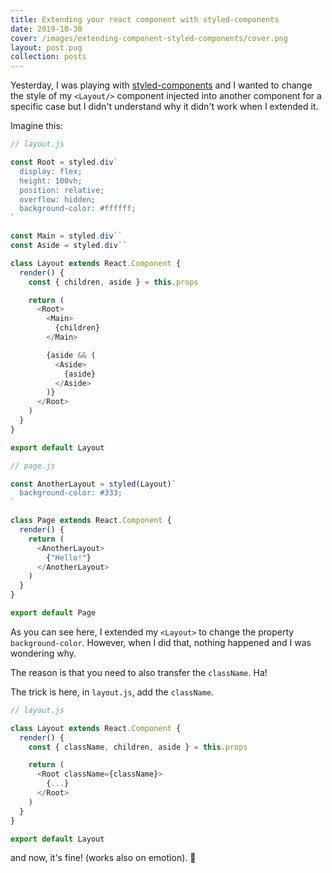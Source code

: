 ```yaml
---
title: Extending your react component with styled-components
date: 2019-10-30
cover: /images/extending-component-styled-components/cover.png
layout: post.pug
collection: posts
---
```


Yesterday, I was playing with [styled-components](https://www.styled-components.com/) and I wanted to change the style of my `<Layout/>` component injected into another component for a specific case but I didn't understand why it didn't work when I extended it.

Imagine this:

```javascript
// layout.js

const Root = styled.div`
  display: flex;
  height: 100vh;
  position: relative;
  overflow: hidden;
  background-color: #ffffff;
`

const Main = styled.div``
const Aside = styled.div``

class Layout extends React.Component {
  render() {
    const { children, aside } = this.props

    return (
      <Root>
        <Main>
          {children}
        </Main>

        {aside && (
          <Aside>
            {aside}
          </Aside>
        )}
      </Root>
    )
  }
}

export default Layout
```

```javascript
// page.js

const AnotherLayout = styled(Layout)`
  background-color: #333;
`

class Page extends React.Component {
  render() {
    return (
      <AnotherLayout>
        {"Hello!"}
      </AnotherLayout>
    )
  }
}

export default Page
```

As you can see here, I extended my `<Layout>` to change the property `background-color`. However, when I did that, nothing happened and I was wondering why.

The reason is that you need to also transfer the `className`. Ha!

The trick is here, in `layout.js`, add the `className`.

```javascript
// layout.js

class Layout extends React.Component {
  render() {
    const { className, children, aside } = this.props

    return (
      <Root className={className}>
        {...}
      </Root>
    )
  }
}

export default Layout
```

and now, it's fine! (works also on emotion). 🙏

